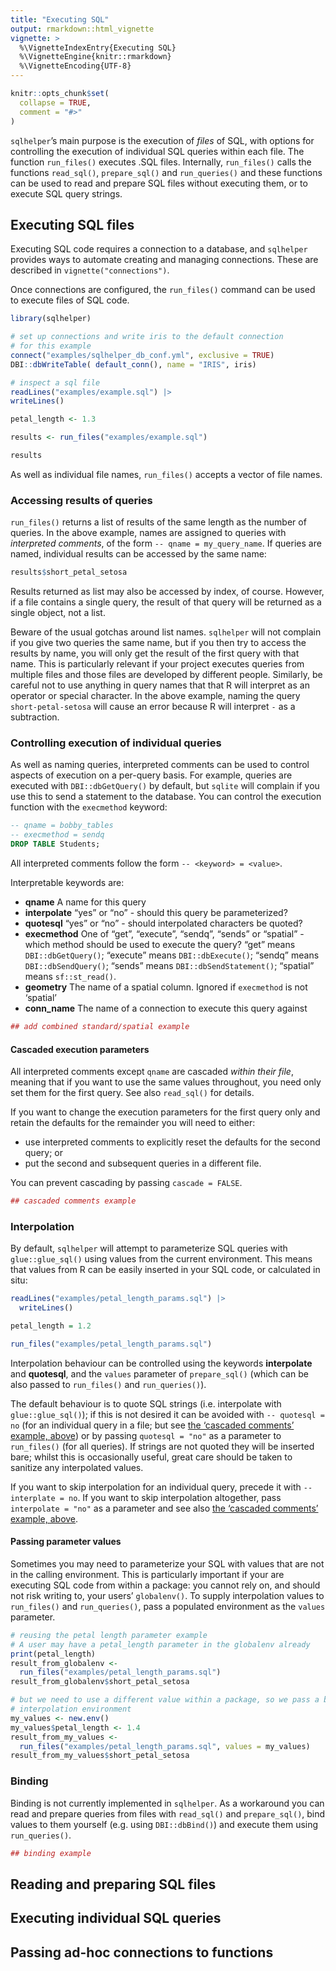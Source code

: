 ```yaml
---
title: "Executing SQL"
output: rmarkdown::html_vignette
vignette: >
  %\VignetteIndexEntry{Executing SQL}
  %\VignetteEngine{knitr::rmarkdown}
  %\VignetteEncoding{UTF-8}
---
```


```r
knitr::opts_chunk$set(
  collapse = TRUE,
  comment = "#>"
)
```

`sqlhelper`'s main purpose is the execution of _files_ of SQL, with options for
controlling the execution of individual SQL queries within each file. The
function `run_files()` executes .SQL files. Internally, `run_files()` calls the
functions `read_sql()`, `prepare_sql()` and `run_queries()` and these functions
can be used to read and prepare SQL files without executing them, or to execute
SQL query strings.

## Executing SQL files

Executing SQL code requires a connection to a database, and `sqlhelper` provides
ways to automate creating and managing connections. These are described in
`vignette("connections")`.

Once connections are configured, the `run_files()` command can be used to
execute files of SQL code.

```r
library(sqlhelper)

# set up connections and write iris to the default connection
# for this example
connect("examples/sqlhelper_db_conf.yml", exclusive = TRUE)
DBI::dbWriteTable( default_conn(), name = "IRIS", iris)

# inspect a sql file
readLines("examples/example.sql") |>
writeLines()

petal_length <- 1.3

results <- run_files("examples/example.sql")

results
```

As well as individual file names, `run_files()` accepts a vector of file names. 

### Accessing results of queries

`run_files()` returns a list of results of the same length as the number of
queries. In the above example, names are assigned to queries with _interpreted comments_, 
of the form `-- qname = my_query_name`. If queries are named, individual results
can be accessed by the same name:

```r
results$short_petal_setosa
```

Results returned as list may also be accessed by index, of course. However, if a
file contains a single query, the result of that query will be returned as a
single object, not a list.

Beware of the usual gotchas around list names. `sqlhelper` will not complain if
you give two queries the same name, but if you then try to access the results by
name, you will only get the result of the first query with that name. This is
particularly relevant if your project executes queries from multiple files and
those files are developed by different people. Similarly, be careful not to use
anything in query names that that R will interpret as an operator or special
character. In the above example, naming the query `short-petal-setosa` will
cause an error because R will interpret `-` as a subtraction.

### Controlling execution of individual queries

As well as naming queries, interpreted comments can be used to control
aspects of execution on a per-query basis. For example, queries are
executed with `DBI::dbGetQuery()` by default, but `sqlite` will
complain if you use this to send a statement to the database. You can
control the execution function with the `execmethod` keyword:

```sql
-- qname = bobby_tables
-- execmethod = sendq
DROP TABLE Students;
```

All interpreted comments follow the form `-- <keyword> = <value>`.

Interpretable keywords are:

* __qname__ A name for this query
* __interpolate__ "yes" or "no" - should this query be parameterized?
* __quotesql__ "yes" or "no" - should interpolated characters be quoted?
* __execmethod__ One of "get", "execute", "sendq", "sends" or "spatial" - which
method should be used to execute the query? "get" means `DBI::dbGetQuery()`;
"execute" means `DBI::dbExecute()`; "sendq" means `DBI::dbSendQuery()`; "sends"
means `DBI::dbSendStatement()`; "spatial" means `sf::st_read()`.
* __geometry__ The name of a spatial column. Ignored if `execmethod` is not 'spatial'
* __conn_name__ The name of a connection to execute this query against

```r
## add combined standard/spatial example
```

#### Cascaded execution parameters {#cascade}
All interpreted comments except `qname` are cascaded _within their file_,
meaning that if you want to use the same values throughout, you need only set
them for the first query. See also `read_sql()` for details. 

If you want to change the execution parameters for the first query only and
retain the defaults for the remainder you will need to either:

* use interpreted comments to explicitly reset the defaults for the second query; or
* put the second and subsequent queries in a different file.

You can prevent cascading by passing `cascade = FALSE`.

```r
## cascaded comments example
```

### Interpolation

By default, `sqlhelper` will attempt to parameterize SQL queries with
`glue::glue_sql()` using values from the current environment. This means that values from R can be easily inserted in your SQL code, or calculated in situ:

```r
readLines("examples/petal_length_params.sql") |>
  writeLines()

petal_length = 1.2

run_files("examples/petal_length_params.sql")
```

Interpolation behaviour can be controlled using the keywords
__interpolate__ and __quotesql__, and the `values` parameter of `prepare_sql()`
(which can be also passed to `run_files()` and `run_queries()`).

The default behaviour is to quote SQL strings (i.e. interpolate with
`glue::glue_sql()`); if this is not desired it can be avoided with `-- quotesql
= no` (for an individual query in a file; but see [the 'cascaded comments'
example, above](#cascade)) or by passing `quotesql = "no"` as a parameter to
`run_files()` (for all queries). If strings are not quoted they will be inserted
bare; whilst this is occasionally useful, great care should be taken to sanitize
any interpolated values.

If you want to skip interpolation for an individual query, precede it with 
`-- interplate = no`. If you want to skip interpolation altogether, pass
`interpolate = "no"` as a parameter and see also [the 'cascaded comments'
example, above](#cascade).

#### Passing parameter values {#values}

Sometimes you may need to parameterize your SQL with values that are not in the
calling environment. This is particularly important if your are executing SQL
code from within a package: you cannot rely on, and should not risk writing to,
your users' `globalenv()`. To supply interpolation values to `run_files()` and
`run_queries()`, pass a populated environment as the `values` parameter.

```r
# reusing the petal length parameter example
# A user may have a petal_length parameter in the globalenv already
print(petal_length)
result_from_globalenv <-
  run_files("examples/petal_length_params.sql")
result_from_globalenv$short_petal_setosa

# but we need to use a different value within a package, so we pass a bespoke
# interpolation environment
my_values <- new.env()
my_values$petal_length <- 1.4
result_from_my_values <-
  run_files("examples/petal_length_params.sql", values = my_values)
result_from_my_values$short_petal_setosa
```
### Binding

Binding is not currently implemented in `sqlhelper`. As a workaround you can
read and prepare queries from files with `read_sql()` and `prepare_sql()`, bind
values to them yourself (e.g. using `DBI::dbBind()`) and execute them using
`run_queries()`.

```r
## binding example
```

## Reading and preparing SQL files


## Executing individual SQL queries

## Passing ad-hoc connections to functions

